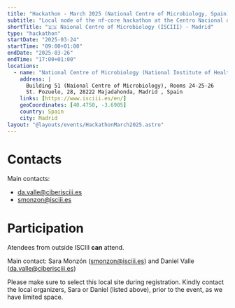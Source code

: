 ```yaml
---
title: "Hackathon - March 2025 (National Centre of Microbiology, Spain)"
subtitle: "Local node of the nf-core hackathon at the Centro Nacional de Microbiología (National Institute of Health Carlos III), Spain"
shortTitle: "🇪🇸 Naional Centre of Microbiology (ISCIII) - Madrid"
type: "hackathon"
startDate: "2025-03-24"
startTime: "09:00+01:00"
endDate: "2025-03-26"
endTime: "17:00+01:00"
locations:
  - name: "National Centre of Microbiology (National Institute of Health Carlos III)"
    address: |
      Building 51 (Naional Centre of Microbiology), Rooms 24-25-26
      St. Pozuelo, 28, 28222 Majadahonda, Madrid , Spain
    links: [https://www.isciii.es/en/]
    geoCoordinates: [40.4750, -3.6905]
    country: Spain
    city: Madrid
layout: "@layouts/events/HackathonMarch2025.astro"
---
```


# Contacts

Main contacts:
- [da.valle@ciberisciii.es](mailto:da.valle@ciberisciii.es)
- [smonzon@isciii.es](mailto:smonzon@isciii.es)

# Participation

Atendees from outside ISCIII **can** attend.

Main contact: Sara Monzón ([smonzon@isciii.es](mailto:smonzon@isciii.es)) and Daniel Valle ([da.valle@ciberisciii.es](mailto:da.valle@ciberisciii.es))

Please make sure to select this local site during registration.
Kindly contact the local organizers, Sara or Daniel (listed above), prior to the event, as we have limited space.
